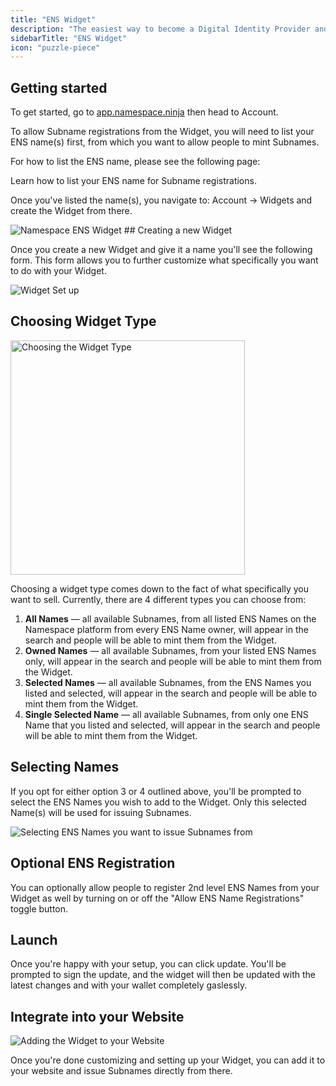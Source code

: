 ```yaml
---
title: "ENS Widget"
description: "The easiest way to become a Digital Identity Provider and sell ENS names and subnames from your website."
sidebarTitle: "ENS Widget"
icon: "puzzle-piece"
---
```



## Getting started

To get started, go to [app.namespace.ninja](https://app.namespace.ninja/) then head to Account.

To allow Subname registrations from the Widget, you will need to list your ENS name(s) first, from which you want to allow people to mint Subnames.

For how to list the ENS name, please see the following page:

<Card title="Activate ENS Name" href="./activate-ens-name" icon="toggle-on" arrow="true">
  Learn how to list your ENS name for Subname registrations.
</Card>

Once you've listed the name(s), you navigate to: Account → Widgets and create the Widget from there.

<img src="/assets/ens-widget-1.png" alt="Namespace ENS Widget" />
## Creating a new Widget

Once you create a new Widget and give it a name you'll see the following form. This form allows you to further customize what specifically you want to do with your Widget.

<img src="/assets/ens-widget-2.png" alt="Widget Set up" />

## Choosing Widget Type

<img
  src="/assets/ens-widget-3.png"
  alt="Choosing the Widget Type"
  width="375"
/>

Choosing a widget type comes down to the fact of what specifically you want to sell. Currently, there are 4 different types you can choose from:

1. **All Names** — all available Subnames, from all listed ENS Names on the Namespace platform from every ENS Name owner, will appear in the search and people will be able to mint them from the Widget.
2. **Owned Names** — all available Subnames, from your listed ENS Names only, will appear in the search and people will be able to mint them from the Widget.
3. **Selected Names** — all available Subnames, from the ENS Names you listed and selected, will appear in the search and people will be able to mint them from the Widget.
4. **Single Selected Name** — all available Subnames, from only one ENS Name that you listed and selected, will appear in the search and people will be able to mint them from the Widget.

## Selecting Names

If you opt for either option 3 or 4 outlined above, you'll be prompted to select the ENS Names you wish to add to the Widget. Only this selected Name(s) will be used for issuing Subnames.

<img
  src="/assets/ens-widget-4.png"
  alt="Selecting ENS Names you want to issue Subnames from"
/>

## Optional ENS Registration

You can optionally allow people to register 2nd level ENS Names from your Widget as well by turning on or off the "Allow ENS Name Registrations" toggle button.

## Launch

Once you're happy with your setup, you can click update. You'll be prompted to sign the update, and the widget will then be updated with the latest changes and with your wallet completely gaslessly.

## Integrate into your Website

<img src="/assets/ens-widget-5.png" alt="Adding the Widget to your Website" />

Once you're done customizing and setting up your Widget, you can add it to your website and issue Subnames directly from there.
